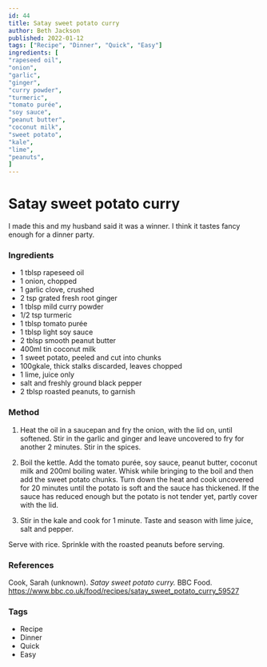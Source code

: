 ```yaml
---
id: 44
title: Satay sweet potato curry
author: Beth Jackson
published: 2022-01-12
tags: ["Recipe", "Dinner", "Quick", "Easy"]
ingredients: [
"rapeseed oil",
"onion",
"garlic",
"ginger",
"curry powder",
"turmeric",
"tomato purée",
"soy sauce",
"peanut butter",
"coconut milk",
"sweet potato",
"kale",
"lime",
"peanuts",
]
---
```


# Satay sweet potato curry

<BlogTextWrapper>

I made this and my husband said it was a winner. I think it tastes fancy enough for a dinner party.

</BlogTextWrapper>

<BlogTextWrapper>

### Ingredients

- 1 tblsp rapeseed oil
- 1 onion, chopped
- 1 garlic clove, crushed
- 2 tsp grated fresh root ginger
- 1 tblsp mild curry powder
- 1/2 tsp turmeric
- 1 tblsp tomato purée
- 1 tblsp light soy sauce
- 2 tblsp smooth peanut butter
- 400ml tin coconut milk
- 1 sweet potato, peeled and cut into chunks
- 100gkale, thick stalks discarded, leaves chopped
- 1 lime, juice only
- salt and freshly ground black pepper
- 2 tblsp roasted peanuts, to garnish

</BlogTextWrapper>

<BlogTextWrapper>

### Method

1. Heat the oil in a saucepan and fry the onion, with the lid on, until softened. Stir in the garlic and ginger and leave uncovered to fry for another 2 minutes. Stir in the spices.

2. Boil the kettle. Add the tomato purée, soy sauce, peanut butter, coconut milk and 200ml boiling water. Whisk while bringing to the boil and then add the sweet potato chunks. Turn down the heat and cook uncovered for 20 minutes until the potato is soft and the sauce has thickened. If the sauce has reduced enough but the potato is not tender yet, partly cover with the lid.

<Timer inputHours={0} inputMinutes={20} inputSeconds={0} />

3. Stir in the kale and cook for 1 minute. Taste and season with lime juice, salt and pepper.

Serve with rice. Sprinkle with the roasted peanuts before serving.

</BlogTextWrapper>

<BlogTextWrapper>

### References

Cook, Sarah (unknown). _Satay sweet potato curry._ BBC Food. https://www.bbc.co.uk/food/recipes/satay_sweet_potato_curry_59527

</BlogTextWrapper>

<BlogTextWrapper>

### Tags

- Recipe
- Dinner
- Quick
- Easy

</BlogTextWrapper>
